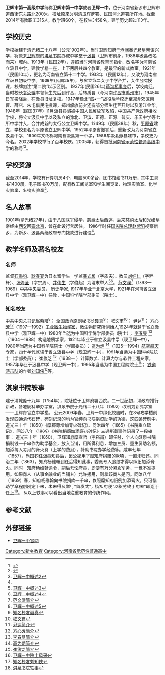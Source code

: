 {{onesource|time=2014-03-01T11:37:59+00:00}}
{{Infobox School
| name           = 卫辉市第一高级中学
| other_name     = 卫辉市第一中学
| image          = 
| logo           = 
| motto          = 见贤思齐 日新月异
| established    = 1902年
| type           = 省级重点高中
| religion       = 
| affiliation    = 
| district       = {{CHN}}[[河南省|河南省]][[新乡市|新乡市]][[卫辉市|卫辉市]]
| grades         = 三年制
| founder        =于沧澜
| president      = 
| principal      = 任延宇
| vice_principal =肖培联
| dean           = 
| college        = 
| house          = 
| su             =
| sc             =
| cs             =
| cc             =
| faculty        = 
| staff         = 315人<ref>[http://www.whsyz.com/show.aspx?id=1641&cid=5]{{dead link|date=2017年12月 |bot=InternetArchiveBot |fix-attempted=yes }}</ref>
|coordinates={{coord|35|24|42|N|114|04|25|E|display=inline,title}}
| students       = 3458
| athletics      = 
| conference     = 
| tree           =
| colors         = 
| mascot         = 
| magazine       = 
| free_label     = 
| free_text      = 
| free_label2    = 
| free_text2     = 
| free_label3    = 
| free_text3     = 
| free_label4    = 
| free_text4     = 
| free_label5    = 
| free_text5     = 
| address        = 卫辉市道西街东头路北200米
| website        = https://web.archive.org/web/20131127075716/http://whsyz.com/default.aspx
}}
'''卫辉市第一高级中学'''简称'''卫辉市第一中学'''或者'''卫辉一中'''，位于河南省新乡市卫辉市道西街东头路北200米，校址原来为明清卫辉府署、民国河北道署所在地。截至2014年有教职工315人，教学班60个，在校生3458名，建学历史超过110年。

==学校历史==
学校始建于清光绪二十八年（公元1902年）。当时卫辉知府[[于沧澜|于沧澜]]奉[[光绪皇帝|光绪皇帝]]诏兴学，将原来[[卫辉府|卫辉府]]的[[淇泉书院|淇泉书院]]办成中学堂于[[汲县|汲县]]（卫辉市前身，1988年汲县改名而来）城内。1913年（民国2年），遵照当时河南省教育司指令，改名字为河南省立汲县中学，建教学楼一座，上下两层共四个教室，是最早的新式教室。1921年（民国10年），更名为河南省立第十二中学。1933年（民国12年），又改为河南省立汲县初级中学。1936年(民国25年)，与省立第二女子中学合并，女生另院授课，校牌加注“第二院”以示区别。 1937年(民国26年)[[芦沟桥事变|芦沟桥事变]]后，学校南迁，当时校长[[袁汝骧|袁汝骧]]率领师生先后到许昌，后转禹县（今河南[[许昌市|许昌市]][[禹州市|禹州市]]）。1945年日军投降后，在汲县旧址复校。1947年豫北“四•一”战役后学校迁至郑州郊区南曹、薛店、朱屯借民宅授课，郑州解放前夕还有部分师生迁至开封以及浙江金华。1948年（民国37年）11月汲县县城被中国人民解放军攻陷，中国共产党政府接收学校，将公立汲县中学以及私立的豫北、卫滨、正德、正源、普庆、乐天中学等七所中学并入，合并成新的太行公立卫辉中学。1949年（民国38年）秋，[[平原省|平原省]]建立，学校更名为平原省立卫辉中学。1952年平原省撤销后，重新改为为河南省立汲县中学，1956年又改称河南省汲县第一中学，1988年汲县撤县建市，学校更为今名。2002年学校举行了百年校庆。2005年，获得首批[[河南省示范性普通高级中学|河南省示范性普通高级中学]]的称号<ref>{{Cite web |url=http://www.whsyz.com/ |title=卫辉一中官网 |access-date=2014-02-26 |archive-date=2018-08-22 |archive-url=https://web.archive.org/web/20180822062333/http://www.whsyz.com/ |dead-url=no }}</ref><ref>{{Cite web |url=http://www.whsyz.com/show.aspx?id=611&cid=16 |title=卫辉一中概述 |accessdate=2014-02-26 |archive-date=2013-11-27 |archive-url=https://web.archive.org/web/20131127072538/http://whsyz.com/show.aspx?id=611&cid=16 |dead-url=no }}</ref>。

==学校资源==
截至2014年，学校有计算机房4个，电脑500多台，图书馆藏书11万册，其中工具书1400册，电子图书10万册，配有教工阅览室和学生阅览室，物理实验室、化学实验室、生物实验室<ref name="#1">[http://www.whsyz.com/show.aspx?id=610&cid=16 卫辉一中概述2]{{dead link|date=2017年12月 |bot=InternetArchiveBot |fix-attempted=yes }}</ref>。

==名人故事==
1901年(清光绪27年)，由于[[八国联军|八国联军]]侵华，[[慈禧|慈禧]]太后西逃，后来慈禧太后和光绪皇帝经由[[西安|西安]]回[[銮|銮]][[北京|北京]]，曾在此设行宫居住。
1986年时任[[中华人民共和国国务院|国务院]][[总理|总理]][[赵紫阳|赵紫阳]]视察新乡，为新乡、汲县两级政府专门拨款进行建设<ref name="#1"/>。

==教学名师及著名校友==
===名师===

监督[[石秉钧|石秉钧]]、[[耿春宴|耿春宴]]为日本留学生，学监[[暴式彬|暴式彬]]（字质夫）、教员[[刘纯仁|刘纯仁]]（字粹轩）、[[张希圣|张希圣]]（字宗周）、[[井伟生|井伟生]]（字俊起）为清末举人<ref>[http://www.whsyz.com/show.aspx?id=609&cid=16 卫辉一中概述3]{{dead link|date=2017年12月 |bot=InternetArchiveBot |fix-attempted=yes }}</ref><ref>[http://www.whsyz.com/show.aspx?id=608&cid=16 卫辉一中概述4]{{dead link|date=2017年12月 |bot=InternetArchiveBot |fix-attempted=yes }}</ref>。
[[范文澜|范文澜]]<ref>[http://www.whsyz.com/show.aspx?id=37&cid=26 范文澜简介]{{dead link|date=2017年12月 |bot=InternetArchiveBot |fix-attempted=yes }}</ref>（1893—1969）[[中共中央委员|中共中央委员]]， [[历史学家|历史学家]], 1917年毕业于北京大学，1921年在河南省立汲县中学（现卫辉一中）任教，中国科学院学部委员（院士）。

===知名校友===

[[中共中央总书记|中共中央总书记]][[赵紫阳|赵紫阳]]<ref>[http://www.whsyz.com/show.aspx?id=607&cid=16 卫辉一中概述5]{{dead link|date=2017年12月 |bot=InternetArchiveBot |fix-attempted=yes }}</ref>；
[[全国政协|全国政协]]原副秘书长[[聂真|聂真]]<ref>[http://www.whsyz.com/show.aspx?id=435&cid=27 知名校友聂真]{{dead link|date=2017年12月 |bot=InternetArchiveBot |fix-attempted=yes }}</ref>；
[[嵇文甫|嵇文甫]]<ref>[http://www.whsyz.com/show.aspx?id=440&cid=26 嵇文甫]{{dead link|date=2017年12月 |bot=InternetArchiveBot |fix-attempted=yes }}</ref>；
[[尹达|尹达]]<ref>[http://www.whsyz.com/show.aspx?id=429&cid=26 尹达简介]{{dead link|date=2017年12月 |bot=InternetArchiveBot |fix-attempted=yes }}</ref>；
[[方心芳|方心芳]]<ref>[http://www.whsyz.com/show.aspx?id=38&cid=26 方心芳简介]{{dead link|date=2017年12月 |bot=InternetArchiveBot |fix-attempted=yes }}</ref>（1907—1992）[[工业微生物学家|工业微生物学家]]，微生物研究所创始人,1924年就读于省立汲县中学（现卫辉一中）1980年当选为中国科学院学部委员（院士）；
[[李春昱|李春昱]] <ref>[http://www.whsyz.com/show.aspx?id=42&cid=26 李春昱简介]{{dead link|date=2017年12月 |bot=InternetArchiveBot |fix-attempted=yes }}</ref>（1904－1988）构造地质学家，1921年毕业于省立汲县中学（现卫辉一中），1980年当选为中国科学院院士（学部委员）；
[[高为炳|高为炳]] <ref>[http://www.whsyz.com/show.aspx?id=41&cid=26 高为炳简介]{{dead link|date=2017年12月 |bot=InternetArchiveBot |fix-attempted=yes }}</ref>（1925—1994）[[航空航天|航空航天]]专家，四十年代就读于省立汲县中学（现卫辉一中），1991年当选为中国科学院院士（学部委员）；
[[崔俊芝|崔俊芝]] <ref>[http://www.whsyz.com/show.aspx?id=40&cid=26 崔俊芝简介]{{dead link|date=2017年12月 |bot=InternetArchiveBot |fix-attempted=yes }}</ref>（1938—   ）计算数学、计算力学与软件工程专家，1957年毕业于汲县中学（现卫辉一中），1995年当选为中国工程院院士<ref>[http://www.whsyz.com/list.aspx?cid=26 卫辉一中院士风采]{{dead link|date=2017年12月 |bot=InternetArchiveBot |fix-attempted=yes }}</ref>；
[[铁道游击队|铁道游击队]]的作者[[刘知侠|刘知侠]]<ref>[http://www.whsyz.com/show.aspx?id=452&cid=27 知名校友刘知侠]{{dead link|date=2017年12月 |bot=InternetArchiveBot |fix-attempted=yes }}</ref>等。

==淇泉书院轶事==
建于清乾隆十九年（1754年），院址位于卫辉府署西院。二十世纪初，清政府推行新政，各地废科举办学堂，淇泉书院于光绪二十八年（1902）改制为新式学堂——卫辉府官立中学堂。
公元2009年春，卫辉一中绿化校园时，在3号教学楼前发现四通清代石碑，碑刻记录的均为官绅向书院捐资助学的功德，这四通碑刻中，道光三十年（1850）《糜郡尊增加膏火碑记》、同治四年（1865）《书院重立碑记》、同治八年（1869）《书院捐廉加添膏火碑记》三通所载事件记录了一段轶事：
道光三十年（1850），卫辉知府糜宣哲（字崧甫）卸任时，个人向淇泉书院捐制钱一千串作为助学基金，放入当铺，用所得利息，增加生员、童生资助名额，加添每人每月的膏火费（上学的费用），补助书院办学经费等。咸丰七年（1857），尚国钧任汲县知县后，因公挪用了糜知府捐赠的款项，一直未归还。同治二年（1863），知府杨维翰到任后得知此事，委派专人追缴才得以照旧加添膏火。同时，知府杨维翰谕令，嗣后无论府县，即便有万分紧急军务，一概不准提用。如果商人（从事金融业的当铺主）允许挪用，则拿该商人是问。同治八年（1869）春，知府杨维翰向书院捐款一千串，依照糜知府旧例加添膏火。只可惜助学章程刚刚定下来，未来得及举行“首发式”，杨知府便“以积劳终于府署”即逝于任上<ref>[http://www.whsyz.com/show.aspx?id=560&cid=16 淇泉书院轶事]{{dead link|date=2017年12月 |bot=InternetArchiveBot |fix-attempted=yes }}</ref>。
从以上轶事可以看出当地注重教育的传统作风。

==参考文献==
{{reflist}}

== 外部链接 ==
*[http://www.whsyz.com/ 卫辉一中官网] {{Wayback|url=http://www.whsyz.com/ |date=20180822062333 }}

{{河南省示范性普通高级中学}}

[[Category:新乡教育|Category:新乡教育]]
[[Category:河南省示范性普通高中|Category:河南省示范性普通高中]]